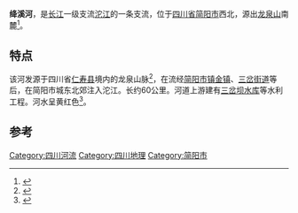 '''绛溪河'''，是[[长江|长江]]一级支流[[沱江|沱江]]的一条支流，位于[[四川省|四川省]][[简阳市|简阳市]]西北，源出[[龙泉山_(成都)|龙泉山]]南麓<ref>{{Cite book|title=简阳县城关区志|last=简阳县城关区志编辑组|first=|publisher=简阳县城关区志编辑组|year=1985|isbn=|location=|pages=21}}</ref>。

== 特点 ==
该河发源于四川省[[仁寿县|仁寿县]]境内的龙泉山脉<ref>{{Cite book|title=历史文丛 简阳名胜|last=中共简阳市委宣传部编|first=|publisher=北京：大众文艺出版社|year=2009.12|isbn=978-7-80240-471-7|location=|pages=45}}</ref>，在流经[[简阳市|简阳市]][[镇金镇|镇金镇]]、[[三岔街道|三岔街道]]等后，在简阳市城东北郊注入沱江。长约60公里。河道上游建有[[三岔坝水库|三岔坝水库]]等水利工程。河水呈黄红色<ref>{{Cite book|title=中国水系词典|last=朱道清编纂|first=|publisher=青岛：[[青岛出版社|青岛出版社]]|year=2007.01|isbn=7-5436-0825-1|location=|pages=422}}</ref>。

==参考==
{{reflist}}
[[Category:四川河流|Category:四川河流]]
[[Category:四川地理|Category:四川地理]]
[[Category:简阳市|Category:简阳市]]